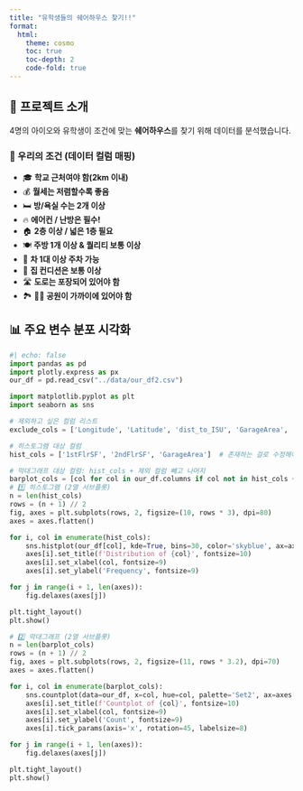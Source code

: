 ```yaml
---
title: "유학생들의 쉐어하우스 찾기!!"
format:
  html:
    theme: cosmo
    toc: true
    toc-depth: 2
    code-fold: true
---
```


## 📖 프로젝트 소개

4명의 아이오와 유학생이 조건에 맞는 **쉐어하우스**를 찾기 위해 데이터를 분석했습니다.



### 🎯 우리의 조건 (데이터 컬럼 매핑)

- 🎓 **학교 근처여야 함(2km 이내)**  
- 💰 **월세는 저렴할수록 좋음**  
- 🛏️ **방/욕실 수는 2개 이상**  
- 🔥 **에어컨 / 난방은 필수!**  
- 🏠 **2층 이상 / 넓은 1층 필요**  
- 🍽️ **주방 1개 이상 & 퀄리티 보통 이상**  
- 🚗 **차 1대 이상 주차 가능**  
- 🧱 **집 컨디션은 보통 이상**  
- 🛣️ **도로는 포장되어 있어야 함**  
- 🏞️ **🏃‍♀️ 공원이 가까이에 있어야 함**  



## 📊 주요 변수 분포 시각화

```python
#| echo: false
import pandas as pd
import plotly.express as px
our_df = pd.read_csv("../data/our_df2.csv")
```

```python
import matplotlib.pyplot as plt
import seaborn as sns

# 제외하고 싶은 컬럼 리스트
exclude_cols = ['Longitude', 'Latitude', 'dist_to_ISU', 'GarageArea', 'Unnamed: 0', 'SalePrice']

# 히스토그램 대상 컬럼
hist_cols = ['1stFlrSF', '2ndFlrSF', 'GarageArea']  # 존재하는 걸로 수정해야 해

# 막대그래프 대상 컬럼: hist_cols + 제외 컬럼 빼고 나머지
barplot_cols = [col for col in our_df.columns if col not in hist_cols + exclude_cols]
# 1️⃣ 히스토그램 (2열 서브플롯)
n = len(hist_cols)
rows = (n + 1) // 2
fig, axes = plt.subplots(rows, 2, figsize=(10, rows * 3), dpi=80)
axes = axes.flatten()

for i, col in enumerate(hist_cols):
    sns.histplot(our_df[col], kde=True, bins=30, color='skyblue', ax=axes[i])
    axes[i].set_title(f'Distribution of {col}', fontsize=10)
    axes[i].set_xlabel(col, fontsize=9)
    axes[i].set_ylabel('Frequency', fontsize=9)

for j in range(i + 1, len(axes)):
    fig.delaxes(axes[j])

plt.tight_layout()
plt.show()

# 2️⃣ 막대그래프 (2열 서브플롯)
n = len(barplot_cols)
rows = (n + 1) // 2
fig, axes = plt.subplots(rows, 2, figsize=(11, rows * 3.2), dpi=70)
axes = axes.flatten()

for i, col in enumerate(barplot_cols):
    sns.countplot(data=our_df, x=col, hue=col, palette='Set2', ax=axes[i], legend=False)
    axes[i].set_title(f'Countplot of {col}', fontsize=10)
    axes[i].set_xlabel(col, fontsize=9)
    axes[i].set_ylabel('Count', fontsize=9)
    axes[i].tick_params(axis='x', rotation=45, labelsize=8)

for j in range(i + 1, len(axes)):
    fig.delaxes(axes[j])

plt.tight_layout()
plt.show()


```